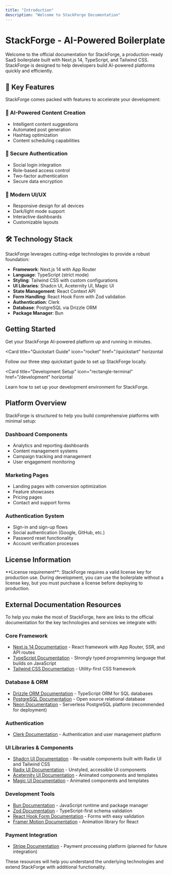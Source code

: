 ```yaml
---
title: "Introduction"
description: "Welcome to StackForge Documentation"
---
```


# StackForge - AI-Powered Boilerplate

Welcome to the official documentation for StackForge, a production-ready SaaS boilerplate built with Next.js 14, TypeScript, and Tailwind CSS. StackForge is designed to help developers build AI-powered platforms quickly and efficiently.

## 🚀 Key Features

StackForge comes packed with features to accelerate your development:

### 🤖 AI-Powered Content Creation
- Intelligent content suggestions
- Automated post generation
- Hashtag optimization
- Content scheduling capabilities

### 🔐 Secure Authentication
- Social login integration
- Role-based access control
- Two-factor authentication
- Secure data encryption

### 🎨 Modern UI/UX
- Responsive design for all devices
- Dark/light mode support
- Interactive dashboards
- Customizable layouts

## 🛠️ Technology Stack

StackForge leverages cutting-edge technologies to provide a robust foundation:

- **Framework**: Next.js 14 with App Router
- **Language**: TypeScript (strict mode)
- **Styling**: Tailwind CSS with custom configurations
- **UI Libraries**: Shadcn UI, Aceternity UI, Magic UI
- **State Management**: React Context API
- **Form Handling**: React Hook Form with Zod validation
- **Authentication**: Clerk
- **Database**: PostgreSQL via Drizzle ORM
- **Package Manager**: Bun

## Getting Started

Get your StackForge AI-powered platform up and running in minutes.

<Card
  title="Quickstart Guide"
  icon="rocket"
  href="/quickstart"
  horizontal
>
  Follow our three step quickstart guide to set up StackForge locally.
</Card>

<Card
  title="Development Setup"
  icon="rectangle-terminal"
  href="/development"
  horizontal
>
  Learn how to set up your development environment for StackForge.
</Card>

## Platform Overview

StackForge is structured to help you build comprehensive platforms with minimal setup:

### Dashboard Components
- Analytics and reporting dashboards
- Content management systems
- Campaign tracking and management
- User engagement monitoring

### Marketing Pages
- Landing pages with conversion optimization
- Feature showcases
- Pricing pages
- Contact and support forms

### Authentication System
- Sign-in and sign-up flows
- Social authentication (Google, GitHub, etc.)
- Password reset functionality
- Account verification processes

## License Information

<Note>
  **License requirement**: 
  StackForge requires a valid license key for production use. During development, you can use the boilerplate without a license key, but you must purchase a license before deploying to production.
</Note>

## External Documentation Resources

To help you make the most of StackForge, here are links to the official documentation for the key technologies and services we integrate with:

### Core Framework
- [Next.js 14 Documentation](https://nextjs.org/docs) - React framework with App Router, SSR, and API routes
- [TypeScript Documentation](https://www.typescriptlang.org/docs/) - Strongly typed programming language that builds on JavaScript
- [Tailwind CSS Documentation](https://tailwindcss.com/docs) - Utility-first CSS framework

### Database & ORM
- [Drizzle ORM Documentation](https://orm.drizzle.team/docs/overview) - TypeScript ORM for SQL databases
- [PostgreSQL Documentation](https://www.postgresql.org/docs/) - Open source relational database
- [Neon Documentation](https://neon.tech/docs) - Serverless PostgreSQL platform (recommended for deployment)

### Authentication
- [Clerk Documentation](https://clerk.com/docs) - Authentication and user management platform

### UI Libraries & Components
- [Shadcn UI Documentation](https://ui.shadcn.com/docs) - Re-usable components built with Radix UI and Tailwind CSS
- [Radix UI Documentation](https://www.radix-ui.com/docs) - Unstyled, accessible UI components
- [Aceternity UI Documentation](https://ui.aceternity.com/docs) - Animated components and templates
- [Magic UI Documentation](https://magicui.design/docs) - Animated components and templates

### Development Tools
- [Bun Documentation](https://bun.sh/docs) - JavaScript runtime and package manager
- [Zod Documentation](https://zod.dev/?id=table-of-contents) - TypeScript-first schema validation
- [React Hook Form Documentation](https://react-hook-form.com/get-started) - Forms with easy validation
- [Framer Motion Documentation](https://www.framer.com/motion/) - Animation library for React

### Payment Integration
- [Stripe Documentation](https://stripe.com/docs) - Payment processing platform (planned for future integration)

These resources will help you understand the underlying technologies and extend StackForge with additional functionality.
